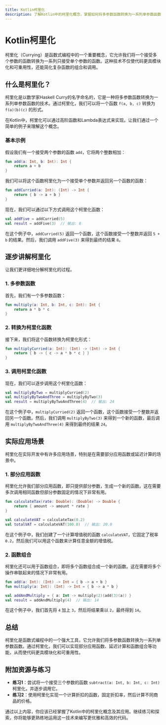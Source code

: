 ```yaml
---
title: Kotlin柯里化
description: 了解Kotlin中的柯里化概念，掌握如何将多参数函数转换为一系列单参数函数，并通过实际案例展示其应用场景。
---
```


# Kotlin柯里化

柯里化（Currying）是函数式编程中的一个重要概念，它允许我们将一个接受多个参数的函数转换为一系列只接受单个参数的函数。这种技术不仅使代码更具模块化和可重用性，还能简化复杂函数的组合和调用。

## 什么是柯里化？

柯里化是以数学家Haskell Curry的名字命名的，它是一种将多参数函数转换为一系列单参数函数的技术。通过柯里化，我们可以将一个函数 `f(a, b, c)` 转换为 `f(a)(b)(c)` 的形式。

在Kotlin中，柯里化可以通过高阶函数和Lambda表达式来实现。让我们通过一个简单的例子来理解这个概念。

### 基本示例

假设我们有一个接受两个参数的函数 `add`，它将两个整数相加：

```kotlin
fun add(a: Int, b: Int): Int {
    return a + b
}
```

我们可以将这个函数柯里化为一个接受单个参数并返回另一个函数的函数：

```kotlin
fun addCurried(a: Int): (Int) -> Int {
    return { b -> a + b }
}
```

现在，我们可以通过以下方式调用这个柯里化函数：

```kotlin
val addFive = addCurried(5)
val result = addFive(3)  // 输出: 8
```

在这个例子中，`addCurried(5)` 返回一个函数，这个函数接受一个整数并返回 `5 + b` 的结果。然后，我们调用 `addFive(3)` 来得到最终的结果 `8`。

## 逐步讲解柯里化

让我们更详细地分解柯里化的过程。

### 1. 多参数函数

首先，我们有一个多参数函数：

```kotlin
fun multiply(a: Int, b: Int, c: Int): Int {
    return a * b * c
}
```

### 2. 转换为柯里化函数

接下来，我们将这个函数转换为柯里化形式：

```kotlin
fun multiplyCurried(a: Int): (Int) -> (Int) -> Int {
    return { b -> { c -> a * b * c } }
}
```

### 3. 调用柯里化函数

现在，我们可以逐步调用这个柯里化函数：

```kotlin
val multiplyByTwo = multiplyCurried(2)
val multiplyByTwoAndThree = multiplyByTwo(3)
val result = multiplyByTwoAndThree(4)  // 输出: 24
```

在这个例子中，`multiplyCurried(2)` 返回一个函数，这个函数接受一个整数并返回另一个函数。然后，我们调用 `multiplyByTwo(3)` 来得到一个新的函数，最后调用 `multiplyByTwoAndThree(4)` 来得到最终的结果 `24`。

## 实际应用场景

柯里化在实际开发中有许多应用场景，特别是在需要部分应用函数或延迟计算的场景中。

### 1. 部分应用函数

柯里化允许我们部分应用函数，即只提供部分参数，生成一个新的函数。这在需要多次调用相同函数但部分参数固定的情况下非常有用。

```kotlin
fun calculateTax(rate: Double): (Double) -> Double {
    return { amount -> amount * rate }
}

val calculateVAT = calculateTax(0.2)
val totalVAT = calculateVAT(100.0)  // 输出: 20.0
```

在这个例子中，我们创建了一个计算增值税的函数 `calculateVAT`，它固定了税率 `0.2`，然后我们可以用这个函数来计算任意金额的增值税。

### 2. 函数组合

柯里化还可以用于函数组合，即将多个函数组合成一个新的函数。这在需要将多个操作串联起来的情况下非常有用。

```kotlin
fun add(a: Int): (Int) -> Int = { b -> a + b }
fun multiply(a: Int): (Int) -> Int = { b -> a * b }

val addAndMultiply = { a: Int -> multiply(2)(add(3)(a)) }
val result = addAndMultiply(4)  // 输出: 14
```

在这个例子中，我们首先将 `4` 加上 `3`，然后将结果乘以 `2`，最终得到 `14`。

## 总结

柯里化是函数式编程中的一个强大工具，它允许我们将多参数函数转换为一系列单参数函数。通过柯里化，我们可以实现部分应用函数、延迟计算和函数组合等功能，从而使代码更具模块化和可重用性。

## 附加资源与练习

- **练习1**：尝试将一个接受三个参数的函数 `subtract(a: Int, b: Int, c: Int)` 柯里化，并逐步调用它。
- **练习2**：使用柯里化实现一个计算折扣的函数，固定折扣率，然后计算不同商品的价格。

通过以上内容，你应该已经掌握了Kotlin中的柯里化概念及其应用。继续练习和探索，你将能够更熟练地运用这一技术来编写更优雅和高效的代码。